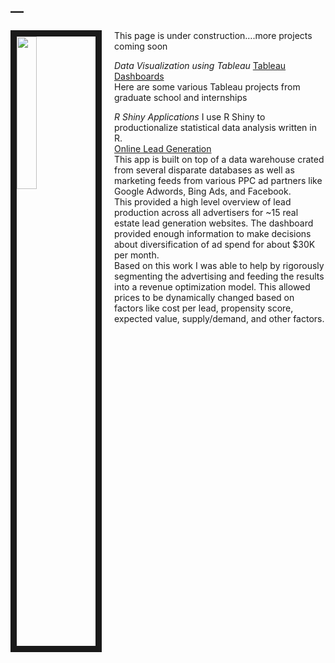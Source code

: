 ---
---

<img src="https://davidalbertbrewer.s3-us-west-2.amazonaws.com/davidalbertbrewer_headshot_1.jpg" style="width:25%; border:10px solid; margin-right: 20px" align="left">

This page is under construction....more projects coming soon  
  
*Data Visualization using Tableau*
[Tableau Dashboards](https://public.tableau.com/profile/david.brewer#!/)  
Here are some various Tableau projects from graduate school and internships  

*R Shiny Applications*
I use R Shiny to productionalize statistical data analysis written in R.  
[Online Lead Generation](https://davidalbertbrewer.shinyapps.io/Lead_Production_Dashboard/)  
This app is built on top of a data warehouse crated from several disparate databases as well as marketing feeds from various PPC ad partners like Google Adwords, Bing Ads, and Facebook.  
This provided a high level overview of lead production across all advertisers for ~15 real estate lead generation websites.  The dashboard provided enough information to make decisions about diversification of ad spend for about $30K per month.  
Based on this work I was able to help by rigorously segmenting the advertising and feeding the results into a revenue optimization model.  This allowed prices to be dynamically changed based on factors like cost per lead, propensity score, expected value, supply/demand, and other factors.


